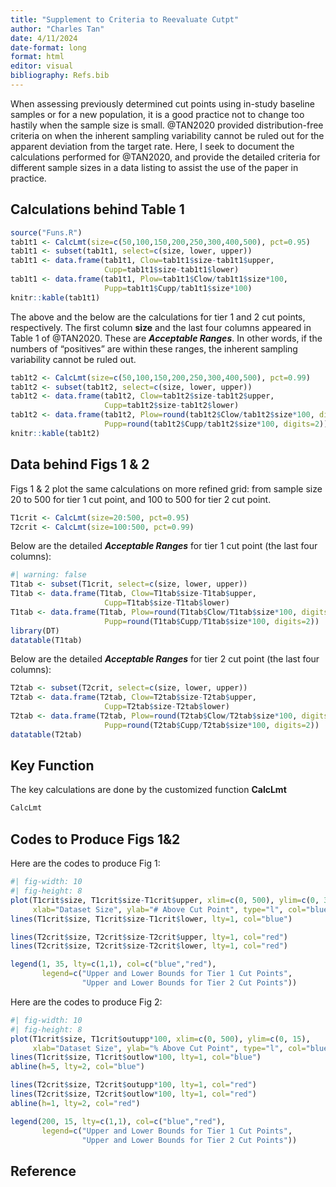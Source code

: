 ```yaml
---
title: "Supplement to Criteria to Reevaluate Cutpt"
author: "Charles Tan"
date: 4/11/2024
date-format: long
format: html
editor: visual
bibliography: Refs.bib
---
```


When assessing previously determined cut points using in-study baseline samples or for a new population, it is a good practice not to change too hastily when the sample size is small. @TAN2020 provided distribution-free criteria on when the inherent sampling variability cannot be ruled out for the apparent deviation from the target rate. Here, I seek to document the calculations performed for @TAN2020, and provide the detailed criteria for different sample sizes in a data listing to assist the use of the paper in practice.

## Calculations behind Table 1

```r
source("Funs.R")
tab1t1 <- CalcLmt(size=c(50,100,150,200,250,300,400,500), pct=0.95)
tab1t1 <- subset(tab1t1, select=c(size, lower, upper))
tab1t1 <- data.frame(tab1t1, Clow=tab1t1$size-tab1t1$upper,
                     Cupp=tab1t1$size-tab1t1$lower)
tab1t1 <- data.frame(tab1t1, Plow=tab1t1$Clow/tab1t1$size*100,
                     Pupp=tab1t1$Cupp/tab1t1$size*100)
knitr::kable(tab1t1)
```

The above and the below are the calculations for tier 1 and 2 cut points, respectively. The first column **size** and the last four columns appeared in Table 1 of @TAN2020. These are ***Acceptable Ranges***. In other words, if the numbers of "positives" are within these ranges, the inherent sampling variability cannot be ruled out.

```r
tab1t2 <- CalcLmt(size=c(50,100,150,200,250,300,400,500), pct=0.99)
tab1t2 <- subset(tab1t2, select=c(size, lower, upper))
tab1t2 <- data.frame(tab1t2, Clow=tab1t2$size-tab1t2$upper,
                     Cupp=tab1t2$size-tab1t2$lower)
tab1t2 <- data.frame(tab1t2, Plow=round(tab1t2$Clow/tab1t2$size*100, digits=2),
                     Pupp=round(tab1t2$Cupp/tab1t2$size*100, digits=2))
knitr::kable(tab1t2)
```

## Data behind Figs 1 & 2

Figs 1 & 2 plot the same calculations on more refined grid: from sample size 20 to 500 for tier 1 cut point, and 100 to 500 for tier 2 cut point.

```r
T1crit <- CalcLmt(size=20:500, pct=0.95)
T2crit <- CalcLmt(size=100:500, pct=0.99)
```

Below are the detailed ***Acceptable Ranges*** for tier 1 cut point (the last four columns):

```r
#| warning: false
T1tab <- subset(T1crit, select=c(size, lower, upper))
T1tab <- data.frame(T1tab, Clow=T1tab$size-T1tab$upper,
                     Cupp=T1tab$size-T1tab$lower)
T1tab <- data.frame(T1tab, Plow=round(T1tab$Clow/T1tab$size*100, digits=2),
                     Pupp=round(T1tab$Cupp/T1tab$size*100, digits=2))
library(DT)
datatable(T1tab)
```

Below are the detailed ***Acceptable Ranges*** for tier 2 cut point (the last four columns):

```r
T2tab <- subset(T2crit, select=c(size, lower, upper))
T2tab <- data.frame(T2tab, Clow=T2tab$size-T2tab$upper,
                     Cupp=T2tab$size-T2tab$lower)
T2tab <- data.frame(T2tab, Plow=round(T2tab$Clow/T2tab$size*100, digits=2),
                     Pupp=round(T2tab$Cupp/T2tab$size*100, digits=2))
datatable(T2tab)
```

## Key Function

The key calculations are done by the customized function **CalcLmt**

```r
CalcLmt
```

## Codes to Produce Figs 1&2

Here are the codes to produce Fig 1:

```r
#| fig-width: 10
#| fig-height: 8
plot(T1crit$size, T1crit$size-T1crit$upper, xlim=c(0, 500), ylim=c(0, 35), 
     xlab="Dataset Size", ylab="# Above Cut Point", type="l", col="blue")
lines(T1crit$size, T1crit$size-T1crit$lower, lty=1, col="blue")

lines(T2crit$size, T2crit$size-T2crit$upper, lty=1, col="red")
lines(T2crit$size, T2crit$size-T2crit$lower, lty=1, col="red")  

legend(1, 35, lty=c(1,1), col=c("blue","red"), 
       legend=c("Upper and Lower Bounds for Tier 1 Cut Points", 
                "Upper and Lower Bounds for Tier 2 Cut Points"))
```

Here are the codes to produce Fig 2:

```r
#| fig-width: 10
#| fig-height: 8
plot(T1crit$size, T1crit$outupp*100, xlim=c(0, 500), ylim=c(0, 15), 
     xlab="Dataset Size", ylab="% Above Cut Point", type="l", col="blue")
lines(T1crit$size, T1crit$outlow*100, lty=1, col="blue")
abline(h=5, lty=2, col="blue")

lines(T2crit$size, T2crit$outupp*100, lty=1, col="red")
lines(T2crit$size, T2crit$outlow*100, lty=1, col="red")  
abline(h=1, lty=2, col="red")

legend(200, 15, lty=c(1,1), col=c("blue","red"), 
       legend=c("Upper and Lower Bounds for Tier 1 Cut Points", 
                "Upper and Lower Bounds for Tier 2 Cut Points"))
```

## Reference
